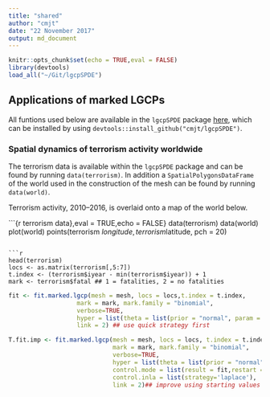 ```yaml
---
title: "shared"
author: "cmjt"
date: "22 November 2017"
output: md_document
---
```


```r
knitr::opts_chunk$set(echo = TRUE,eval = FALSE)
library(devtools)
load_all("~/Git/lgcpSPDE")

```

## Applications of marked LGCPs

All funtions used below are available in the `lgcpSPDE` package [here](https://github.com/cmjt/lgcpSPDE), which can be installed by using `devtools::install_github("cmjt/lgcpSPDE")`.

### Spatial dynamics of terrorism activity worldwide

The terrorism data is available within the `lgcpSPDE` package and can be found by running `data(terrorism)`. In addition a `SpatialPolygonsDataFrame` of the world used in the construction of the mesh can be found by running `data(world)`.

Terrorism activity, 2010--2016, is overlaid onto a map of the world below.

```{r terrorism data},eval = TRUE,echo = FALSE}
data(terrorism)
data(world)
plot(world)
points(terrorism $longitude, terrorism$latitude, pch = 20)

```

```r
head(terrorism)
locs <- as.matrix(terrorism[,5:7])
t.index <- (terrorism$iyear - min(terrorism$iyear)) + 1
mark <- terrorism$fatal ## 1 = fatalities, 2 = no fatalities
```

```r
fit <- fit.marked.lgcp(mesh = mesh, locs = locs,t.index = t.index, 
                   mark = mark, mark.family = "binomial",
                   verbose=TRUE, 
                   hyper = list(theta = list(prior = "normal", param = c(0, 10))),
                   link = 2) ## use quick strategy first

T.fit.imp <- fit.marked.lgcp(mesh = mesh, locs = locs, t.index = t.index, 
                             mark = mark, mark.family = "binomial",
                             verbose=TRUE, 
                             hyper = list(theta = list(prior = "normal", param = c(0, 10))),
                             control.mode = list(result = fit,restart = TRUE),
                             control.inla = list(strategy='laplace'),
                             link = 2)## improve using starting values from first model
```